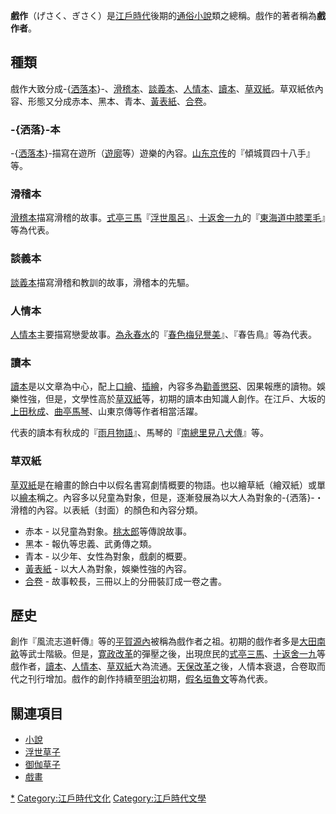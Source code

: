 '''戲作'''（げさく、ぎさく）是[[江戶時代|江戶時代]]後期的[[通俗小說|通俗小說]]類之總稱。戲作的著者稱為'''戲作者'''。

==種類==
戲作大致分成-{[[洒落本|洒落本]]}-、[[滑稽本|滑稽本]]、[[談義本|談義本]]、[[人情本|人情本]]、[[讀本|讀本]]、[[草双紙|草双紙]]。草双紙依內容、形態又分成赤本、黑本、青本、[[黃表紙|黃表紙]]、[[合卷|合卷]]。

===-{洒落}-本===
-{[[洒落本|洒落本]]}-描寫在遊所（[[遊廓|遊廓]]等）遊樂的內容。[[山东京传|山东京传]]的『傾城買四十八手』等。

===滑稽本===
[[滑稽本|滑稽本]]描寫滑稽的故事。[[式亭三馬|式亭三馬]]『[[浮世風呂|浮世風呂]]』、[[十返舍一九|十返舍一九]]的『[[東海道中膝栗毛|東海道中膝栗毛]]』等為代表。

===談義本===
[[談義本|談義本]]描寫滑稽和教訓的故事，滑稽本的先驅。

===人情本===
[[人情本|人情本]]主要描寫戀愛故事。[[為永春水|為永春水]]的『[[春色梅兒譽美|春色梅兒譽美]]』、『春告鳥』等為代表。

===讀本===
[[讀本|讀本]]是以文章為中心，配上[[口繪|口繪]]、[[插繪|插繪]]，內容多為[[勸善懲惡|勸善懲惡]]、因果報應的讀物。娛樂性強，但是，文學性高於[[草双紙|草双紙]]等，初期的讀本由知識人創作。在江戶、大坂的[[上田秋成|上田秋成]]、[[曲亭馬琴|曲亭馬琴]]、山東京傳等作者相當活躍。

代表的讀本有秋成的『[[雨月物語|雨月物語]]』、馬琴的『[[南總里見八犬傳|南總里見八犬傳]]』等。

===草双紙===
[[草双紙|草双紙]]是在繪畫的餘白中以假名書寫劇情概要的物語。也以繪草紙（繪双紙）或單以[[繪本|繪本]]稱之。內容多以兒童為對象，但是，逐漸發展為以大人為對象的-{洒落}-・滑稽的內容。以表紙（封面）的顏色和內容分類。
*赤本 - 以兒童為對象。[[桃太郎|桃太郎]]等傳說故事。
*黑本 - 報仇等忠義、武勇傳之類。
*青本 - 以少年、女性為對象，戲劇的概要。
*[[黃表紙|黃表紙]] - 以大人為對象，娛樂性強的內容。
*[[合卷|合卷]] - 故事較長，三冊以上的分冊裝訂成一卷之書。

==歷史==
創作『風流志道軒傳』等的[[平賀源內|平賀源內]]被稱為戲作者之祖。初期的戲作者多是[[大田南畝|大田南畝]]等武士階級。但是，[[寛政改革|寛政改革]]的彈壓之後，出現庶民的[[式亭三馬|式亭三馬]]、[[十返舍一九|十返舍一九]]等戲作者，[[讀本|讀本]]、[[人情本|人情本]]、[[草双紙|草双紙]]大為流通。[[天保改革|天保改革]]之後，人情本衰退，合卷取而代之刊行增加。戲作的創作持續至[[明治|明治]]初期，[[假名垣魯文|假名垣魯文]]等為代表。

==關連項目==
*[[小說|小說]]
*[[浮世草子|浮世草子]]
*[[御伽草子|御伽草子]]
*[[戲畫|戲畫]]

[[Category:戲作|*]]
[[Category:江戶時代文化|Category:江戶時代文化]]
[[Category:江戶時代文學|Category:江戶時代文學]]